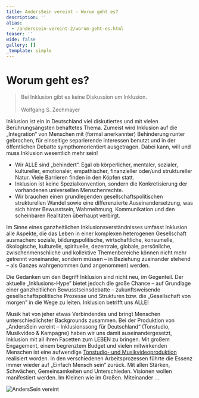 ```yaml
---
title: AndersSein vereint - Worum geht es?
description: ''
alias:
  - /anderssein-vereint-2/worum-geht-es.html
teaser: ''
wide: false
gallery: []
_template: simple
---
```


# Worum geht es?

> Bei Inklusion gibt es keine Diskussion um Inklusion.
> \
> \
> Wolfgang S. Zechmayer

Inklusion ist ein in Deutschland viel diskutiertes und mit vielen Berührungsängsten behaftetes Thema. Zumeist wird Inklusion auf die „Integration“ von Menschen mit (formal anerkannter) Behinderung runter gebrochen, für einseitige separierende Interessen benutzt und in der öffentlichen Debatte sympthomorientiert ausgetragen. Dabei kann, will und muss Inklusion wesentlich mehr sein!

- Wir ALLE sind „behindert“. Egal ob körperlicher, mentaler, sozialer, kultureller, emotionaler, empathischer, finanzieller oder/und struktureller Natur. Viele Barrieren finden in den Köpfen statt.
- Inklusion ist keine Spezialkonvention, sondern die Konkretisierung der vorhandenen universellen Menschenrechte.
- Wir brauchen einen grundlegenden gesellschaftspolitischen strukturellen Wandel sowie eine differenzierte Auseinandersetzung, was sich hinter Bewusstsein, Wahrnehmung, Kommunikation und den scheinbaren Realitäten überhaupt verbirgt.

Im Sinne eines ganzheitlichen Inklusionsverständnisses umfasst Inklusion alle Aspekte, die das Leben in einer komplexen heterogenen Gesellschaft ausmachen: soziale, bildungspolitische, wirtschaftliche, konsumelle, ökologische, kulturelle, spirituelle, dezentrale, globale, persönliche, zwischenmenschliche und kollektive Themenbereiche können nicht mehr getrennt voneinander, sondern müssen – in Beziehung zueinander stehend – als Ganzes wahrgenommen (und angenommen) werden.

Die Gedanken um den Begriff Inklusion sind nicht neu, im Gegenteil. Der aktuelle „Inklusions-Hype” bietet jedoch die große Chance – auf Grundlage einer ganzheitlichen Bewusstseinsdebatte – zukunftsweisende gesellschaftspolitische Prozesse und Strukturen bzw. die „Gesellschaft von morgen” in die Wege zu leiten. Inklusion betrifft uns ALLE!

Musik hat von jeher etwas Verbindendes und bringt Menschen unterschiedlichster Backgrounds zusammen. Bei der Produktion von „AndersSein vereint – Inklusionssong für Deutschland“ (Tonstudio, Musikvideo & Kampagne) haben wir uns damit auseinandergesetzt, Inklusion mit all ihren Facetten zum LEBEN zu bringen. Mit großem Engagement, einem begrenztem Budget und vielen mitwirkenden Menschen ist eine aufwendige [Tonstudio- und Musikvideoproduktion]() realisiert worden. In den verschiedenen Arbeitsprozessen führte die Essenz immer wieder auf „Einfach Mensch sein“ zurück. Mit allen Stärken, Schwächen, Gemeinsamkeiten und Unterschieden. Visionen wollen manifestiert werden. Im Kleinen wie im Großen. Miteinander …

![AndersSein vereint ](/media/2015/04/plakat-AVS-online1.jpg)
